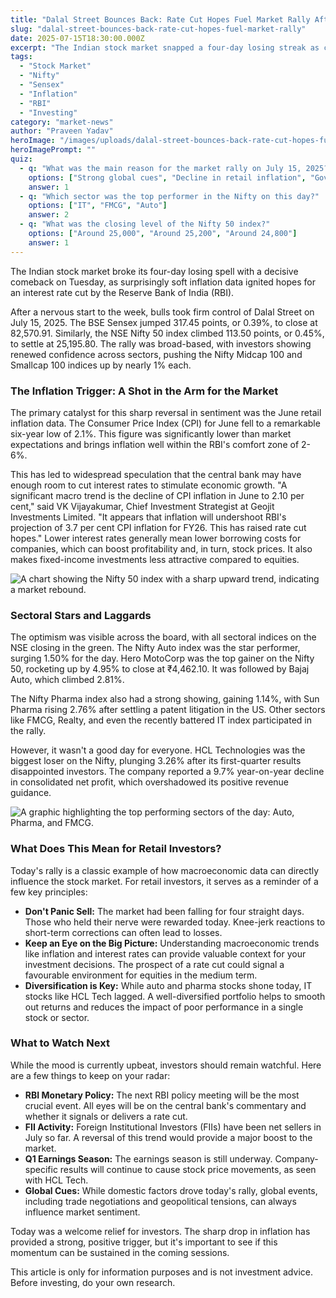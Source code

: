 ```yaml
---
title: "Dalal Street Bounces Back: Rate Cut Hopes Fuel Market Rally After 4-Day Slump"
slug: "dalal-street-bounces-back-rate-cut-hopes-fuel-market-rally"
date: 2025-07-15T18:30:00.000Z
excerpt: "The Indian stock market snapped a four-day losing streak as cooling inflation data sparked hopes of an RBI rate cut. Sensex and Nifty closed firmly in the green, with auto and pharma stocks leading the charge."
tags:
  - "Stock Market"
  - "Nifty"
  - "Sensex"
  - "Inflation"
  - "RBI"
  - "Investing"
category: "market-news"
author: "Praveen Yadav"
heroImage: "/images/uploads/dalal-street-bounces-back-rate-cut-hopes-fuel-market-rally/hero-image.jpg"
heroImagePrompt: ""
quiz:
  - q: "What was the main reason for the market rally on July 15, 2025?"
    options: ["Strong global cues", "Decline in retail inflation", "Government stimulus package"]
    answer: 1
  - q: "Which sector was the top performer in the Nifty on this day?"
    options: ["IT", "FMCG", "Auto"]
    answer: 2
  - q: "What was the closing level of the Nifty 50 index?"
    options: ["Around 25,000", "Around 25,200", "Around 24,800"]
    answer: 1
---
```


The Indian stock market broke its four-day losing spell with a decisive comeback on Tuesday, as surprisingly soft inflation data ignited hopes for an interest rate cut by the Reserve Bank of India (RBI).

After a nervous start to the week, bulls took firm control of Dalal Street on July 15, 2025. The BSE Sensex jumped 317.45 points, or 0.39%, to close at 82,570.91. Similarly, the NSE Nifty 50 index climbed 113.50 points, or 0.45%, to settle at 25,195.80. The rally was broad-based, with investors showing renewed confidence across sectors, pushing the Nifty Midcap 100 and Smallcap 100 indices up by nearly 1% each.

### The Inflation Trigger: A Shot in the Arm for the Market

The primary catalyst for this sharp reversal in sentiment was the June retail inflation data. The Consumer Price Index (CPI) for June fell to a remarkable six-year low of 2.1%. This figure was significantly lower than market expectations and brings inflation well within the RBI's comfort zone of 2-6%.

This has led to widespread speculation that the central bank may have enough room to cut interest rates to stimulate economic growth. "A significant macro trend is the decline of CPI inflation in June to 2.10 per cent," said VK Vijayakumar, Chief Investment Strategist at Geojit Investments Limited. "It appears that inflation will undershoot RBI's projection of 3.7 per cent CPI inflation for FY26. This has raised rate cut hopes." Lower interest rates generally mean lower borrowing costs for companies, which can boost profitability and, in turn, stock prices. It also makes fixed-income investments less attractive compared to equities.

![A chart showing the Nifty 50 index with a sharp upward trend, indicating a market rebound.](/images/uploads/dalal-street-bounces-back-rate-cut-hopes-fuel-market-rally/market-rebound-chart.png)

### Sectoral Stars and Laggards

The optimism was visible across the board, with all sectoral indices on the NSE closing in the green. The Nifty Auto index was the star performer, surging 1.50% for the day. Hero MotoCorp was the top gainer on the Nifty 50, rocketing up by 4.95% to close at ₹4,462.10. It was followed by Bajaj Auto, which climbed 2.81%.

The Nifty Pharma index also had a strong showing, gaining 1.14%, with Sun Pharma rising 2.76% after settling a patent litigation in the US. Other sectors like FMCG, Realty, and even the recently battered IT index participated in the rally.

However, it wasn't a good day for everyone. HCL Technologies was the biggest loser on the Nifty, plunging 3.26% after its first-quarter results disappointed investors. The company reported a 9.7% year-on-year decline in consolidated net profit, which overshadowed its positive revenue guidance.

![A graphic highlighting the top performing sectors of the day: Auto, Pharma, and FMCG.](/images/uploads/dalal-street-bounces-back-rate-cut-hopes-fuel-market-rally/top-performing-sectors.png)

### What Does This Mean for Retail Investors?

Today's rally is a classic example of how macroeconomic data can directly influence the stock market. For retail investors, it serves as a reminder of a few key principles:

*   **Don't Panic Sell:** The market had been falling for four straight days. Those who held their nerve were rewarded today. Knee-jerk reactions to short-term corrections can often lead to losses.
*   **Keep an Eye on the Big Picture:** Understanding macroeconomic trends like inflation and interest rates can provide valuable context for your investment decisions. The prospect of a rate cut could signal a favourable environment for equities in the medium term.
*   **Diversification is Key:** While auto and pharma stocks shone today, IT stocks like HCL Tech lagged. A well-diversified portfolio helps to smooth out returns and reduces the impact of poor performance in a single stock or sector.

### What to Watch Next

While the mood is currently upbeat, investors should remain watchful. Here are a few things to keep on your radar:

*   **RBI Monetary Policy:** The next RBI policy meeting will be the most crucial event. All eyes will be on the central bank's commentary and whether it signals or delivers a rate cut.
*   **FII Activity:** Foreign Institutional Investors (FIIs) have been net sellers in July so far. A reversal of this trend would provide a major boost to the market.
*   **Q1 Earnings Season:** The earnings season is still underway. Company-specific results will continue to cause stock price movements, as seen with HCL Tech.
*   **Global Cues:** While domestic factors drove today's rally, global events, including trade negotiations and geopolitical tensions, can always influence market sentiment.

Today was a welcome relief for investors. The sharp drop in inflation has provided a strong, positive trigger, but it's important to see if this momentum can be sustained in the coming sessions.

This article is only for information purposes and is not investment advice. Before investing, do your own research.